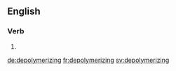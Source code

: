 
==English==

===Verb===
{{head|en|present participle}}

# {{present participle of|depolymerize|lang=en|nocat=1}}

[[de:depolymerizing]]
[[fr:depolymerizing]]
[[sv:depolymerizing]]